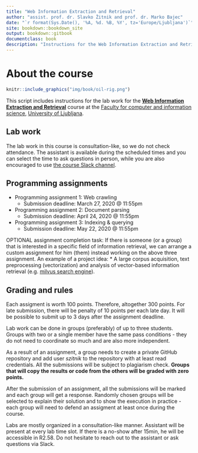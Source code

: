 ```yaml
--- 
title: "Web Information Extraction and Retrieval"
author: "assist. prof. dr. Slavko Žitnik and prof. dr. Marko Bajec"
date: "`r format(Sys.Date(), '%A, %d. %B, %Y', tz='Europe/Ljubljana')`"
site: bookdown::bookdown_site
output: bookdown::gitbook
documentclass: book
description: "Instructions for the Web Information Extraction and Retrieval course labs"
---
```


# About the course {-}

```r
knitr::include_graphics("img/book/oil-rig.png")
```

This script includes instructions for the lab work for the [**Web Information Extraction and Retrieval**](https://ucilnica.fri.uni-lj.si/course/view.php?id=284) course at the [Faculty for computer and information science](http://www.fri.uni-lj.si/), [University of Ljubljana](http://www.uni-lj.si/).

## Lab work {-}

The lab work in this course is consultation-like, so we do not check attendance. The assistant is available during the scheduled times and you can select the time to ask questions in person, while you are also encouraged to use [the course Slack channel](https://wier-workspace.slack.com).


## Programming assignments {-}

* Programming assignment 1: Web crawling
    * Submission deadline: March 27, 2020 @ 11:55pm
  
* Programming assignment 2: Document parsing
    * Submission deadline: April 24, 2020 @ 11:55pm
  
* Programming assignment 3: Indexing & querying
    * Submission deadline: May 22, 2020 @ 11:55pm
    
OPTIONAL assignment completion task: If there is someone (or a group) that is interested in a specific field of information retrieval, we can arrange a custom assignment for him (them) instead working on the above three assignment. An example of a project idea:
* A large corpus acquisition, text preprocessing (vectorization) and analysis of vector-based information retrieval (e.g. [milvus search engine](https://milvus.io/)).

## Grading and rules {-}

Each assigment is worth 100 points. Therefore, altogether 300 points. For late submission, there will be penalty of 10 points per each late day. It will be possible to submit up to 3 days after the assignment deadline.

Lab work can be done in groups (preferably) of up to three students. Groups with two or a single member have the same pass conditions - they do not need to coordinate so much and are also more independent.

As a result of an assignment, a group needs to create a private GitHub repository and add user *szitnik* to the repository with at least read credentials. All the submissions will be subject to plagiarism check. **Groups that will copy the results or code from the others will be graded with zero points.**

After the submission of an assignment, all the submissions will be marked and each group will get a response. Randomly chosen groups will be selected to explain their solution and to show the execution in practice - each group will need to defend an assigment at least once during the course.

Labs are mostly organized in a consultation-like manner. Assistant will be present at every lab time slot. If there is a no-show after 15min, he will be accessible in R2.58. Do not hesitate to reach out to the assistant or ask questions via Slack. 
